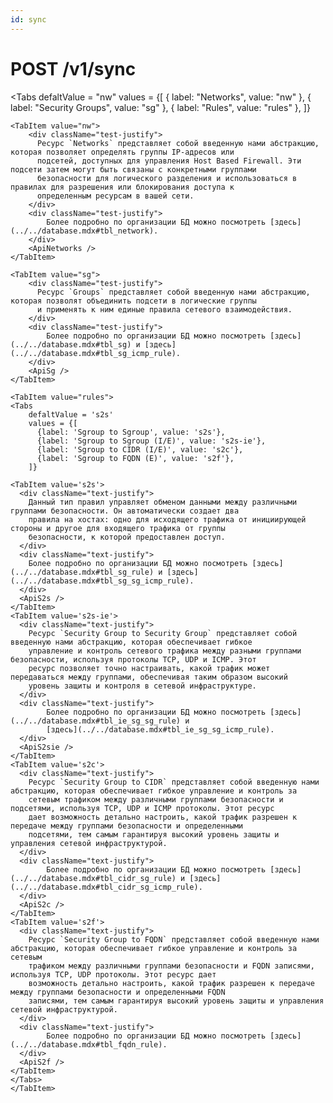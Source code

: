 ```yaml
---
id: sync
---
```



# POST /v1/sync

<Tabs
    defaltValue = "nw"
    values = {[
        { label: "Networks", value: "nw" },
        { label: "Security Groups", value: "sg" },
        { label: "Rules", value: "rules" },
    ]}
>

    <TabItem value="nw">
        <div className="test-justify">
          Ресурс `Networks` представляет собой введенную нами абстракцию, которая позволяет определять группы IP-адресов или
          подсетей, доступных для управления Host Based Firewall. Эти подсети затем могут быть связаны с конкретными группами
          безопасности для логического разделения и использоваться в правилах для разрешения или блокирования доступа к
          определенным ресурсам в вашей сети.
        </div>
        <div className="test-justify">
            Более подробно по организации БД можно посмотреть [здесь](../../database.mdx#tbl_network).
        </div>
        <ApiNetworks />
    </TabItem>

    <TabItem value="sg">
        <div className="test-justify">
          Ресурс `Groups` представляет собой введенную нами абстракцию, которая позволят объединить подсети в логические группы
          и применять к ним единые правила сетевого взаимодействия.
        </div>
        <div className="test-justify">
            Более подробно по организации БД можно посмотреть [здесь](../../database.mdx#tbl_sg) и [здесь](../../database.mdx#tbl_sg_icmp_rule).
        </div>
        <ApiSg />
    </TabItem>

    <TabItem value="rules">
    <Tabs
        defaltValue = 's2s'
        values = {[
          {label: 'Sgroup to Sgroup', value: 's2s'},
          {label: 'Sgroup to Sgroup (I/E)', value: 's2s-ie'},
          {label: 'Sgroup to CIDR (I/E)', value: 's2c'},
          {label: 'Sgroup to FQDN (E)', value: 's2f'},
        ]}

>

    <TabItem value='s2s'>
      <div className="text-justify">
        Данный тип правил управляет обменом данными между различными группами безопасности. Он автоматически создает два
        правила на хостах: одно для исходящего трафика от инициирующей стороны и другое для входящего трафика от группы
        безопасности, к которой предоставлен доступ.
      </div>
      <div className="text-justify">
        Более подробно по организации БД можно посмотреть [здесь](../../database.mdx#tbl_sg_rule) и [здесь](../../database.mdx#tbl_sg_sg_icmp_rule).
      </div>
      <ApiS2s />
    </TabItem>
    <TabItem value='s2s-ie'>
      <div className="text-justify">
        Ресурс `Security Group to Security Group` представляет собой введенную нами абстракцию, которая обеспечивает гибкое
        управление и контроль сетевого трафика между разными группами безопасности, используя протоколы TCP, UDP и ICMP. Этот
        ресурс позволяет точно настраивать, какой трафик может передаваться между группами, обеспечивая таким образом высокий
        уровень защиты и контроля в сетевой инфраструктуре.
      </div>
      <div className="text-justify">
            Более подробно по организации БД можно посмотреть [здесь](../../database.mdx#tbl_ie_sg_sg_rule) и
            [здесь](../../database.mdx#tbl_ie_sg_sg_icmp_rule).
      </div>
      <ApiS2sie />
    </TabItem>
    <TabItem value='s2c'>
      <div className="text-justify">
        Ресурс `Security Group to CIDR` представляет собой введенную нами абстракцию, которая обеспечивает гибкое управление и контроль за
        сетевым трафиком между различными группами безопасности и подсетями, используя TCP, UDP и ICMP протоколы. Этот ресурс
        дает возможность детально настроить, какой трафик разрешен к передаче между группами безопасности и определенными
        подсетями, тем самым гарантируя высокий уровень защиты и управления сетевой инфраструктурой.
      </div>
      <div className="text-justify">
            Более подробно по организации БД можно посмотреть [здесь](../../database.mdx#tbl_cidr_sg_rule) и [здесь](../../database.mdx#tbl_cidr_sg_icmp_rule).
      </div>
      <ApiS2c />
    </TabItem>
    <TabItem value='s2f'>
      <div className="text-justify">
        Ресурс `Security Group to FQDN` представляет собой введенную нами абстракцию, которая обеспечивает гибкое управление и контроль за сетевым
        трафиком между различными группами безопасности и FQDN записями, используя TCP, UDP протоколы. Этот ресурс дает
        возможность детально настроить, какой трафик разрешен к передаче между группами безопасности и определенными FQDN
        записями, тем самым гарантируя высокий уровень защиты и управления сетевой инфраструктурой.
      </div>
      <div className="text-justify">
            Более подробно по организации БД можно посмотреть [здесь](../../database.mdx#tbl_fqdn_rule).
      </div>
      <ApiS2f />
    </TabItem>
    </Tabs>
    </TabItem>

</Tabs>
